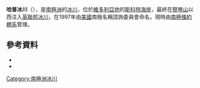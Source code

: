 {{coord|77|32|S|163|14|E|source:GNIS|display=title}}

'''哈普冰川'''（{{lang-en|Harp Glacier}}），是[[南極洲|南極洲]]的[[冰川|冰川]]，位於[[維多利亞地|維多利亞地]]的[[斯科特海岸|斯科特海岸]]，最終在[[豎琴山|豎琴山]]以西注入[[英聯邦冰川|英聯邦冰川]]，在1997年由[[美國|美國]]南極名稱諮詢委員會命名，現時由[[南極條約體系|南極條約體系]]管理。

==參考資料==
*{{cite gnis | type = antarid | id = 17380| name = Harp Glacier | accessdate = 2012-05-24}}
*{{usgs-gazetteer|id=17380}}

{{DEFAULTSORT:Harp Glacier}}
[[Category:南極洲冰川|Category:南極洲冰川]]


{{ScottCoast-geo-stub}}